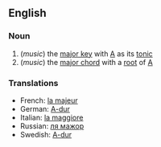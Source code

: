 ==English==
===Noun===
# (''music'') the [[major key]] with [[A]] as its [[tonic]]
# (''music'') the [[major chord]] with a [[root]] of [[A]]

===Translations===
*French: [[la majeur]]
*German: [[A-dur]]
*Italian: [[la maggiore]]
*Russian: [[ля мажор]]
*Swedish: [[A-dur]]